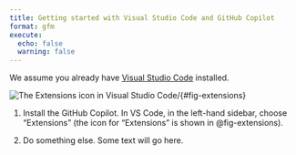 ```yaml
---
title: Getting started with Visual Studio Code and GitHub Copilot
format: gfm
execute:
  echo: false
  warning: false
---
```


We assume you already have [Visual Studio Code](https://code.visualstudio.com/download) installed.

![The Extensions icon in Visual Studio Code](images/extensions.png)/{#fig-extensions}

1. Install the GitHub Copilot.
   In VS Code, in the left-hand sidebar, choose "Extensions" (the icon for "Extensions" is shown in @fig-extensions).

2. Do something else.
   Some text will go here.
